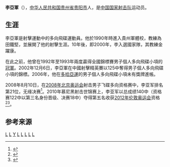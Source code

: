 '''李亞軍'''（{{bd|1973年|10月8日|catIdx=L}}），[[中华人民共和国|中华人民共和国]][[贵州省|贵州省]][[贵阳市|贵阳市]]人，是[[中国国家射击队|中国国家射击队]]运动员。

==生涯==
李亞軍是射擊運動中的多向飛碟運動員。他於1990年時進入貴州軍體校，教練為田鐵堅，並展開了他的射擊生涯。10年後，即2000年，李入選國家隊，其教練金躍康。

在此之前，他曾在1992年至1993年兩度贏得全國錦標賽男子個人多向飛碟小項的[[冠軍|冠軍]]。2002年12月6日，李亞軍在中國射擊精英賽以125中奪得男子個人多向飛碟小項的錦標。2006年，他在[[2006年亞洲運動會|多哈亞運]]的男子個人多向飛碟小項未有獎牌進帳。

2008年8月10日，在[[2008年北京奥运会|2008年北京奥运会]]射击男子飞碟多向资格赛中，李亚军排名第21位，无缘决赛<ref>{{cite news |title=飞碟男子多向资格赛 李洋李亚军成绩欠佳 |url=http://2008.163.com/08/0809/13/4ITILOUN00742S92.html |accessdate=2021-07-30 |work=网易 |agency=[[网易|网易]] |date=2008-08-09 |archive-date=2021-07-30 |archive-url=https://web.archive.org/web/20210730070054/http://2008.163.com/08/0809/13/4ITILOUN00742S92.html |dead-url=no }}</ref>。2010年慕尼黑射击世锦赛上，李亚军以总成绩140中（资格赛122中以第三名身份晋级、决赛18中）夺得第五名收获[[2012年伦敦奥运会|2012年伦敦奥运会]]资格<ref>{{cite news |title=射击世锦赛李亚军实现突破 获亚运参赛资格_体育_腾讯网 |url=https://sports.qq.com/a/20100805/001080.htm |accessdate=2021-07-30 |work=腾讯体育 |agency=[[腾讯体育|腾讯体育]] |archive-date=2021-07-30 |archive-url=https://web.archive.org/web/20210730060329/https://sports.qq.com/a/20100805/001080.htm |dead-url=no }}</ref><ref>{{cite news |title=射击世锦赛李亚军摘奥运席位：我们能打国际水平 |url=http://sports.sina.com.cn/o/2010-08-06/12215137172.shtml |accessdate=2021-07-30 |work=[[新浪网|新浪网]] |agency=新浪网 |archive-date=2021-07-30 |archive-url=https://web.archive.org/web/20210730060631/http://sports.sina.com.cn/o/2010-08-06/12215137172.shtml |dead-url=no }}</ref>。

==参考来源==
{{reflist}}
[[Category:中國射擊運動員|L]]
[[Category:中国奥运射击运动员|L]]
[[Category:李姓|Y]]
[[Category:贵阳籍运动员|L]]
[[Category:2008年夏季奧林匹克運動會射擊運動員|L]]
[[Category:飛碟及多向飛碟射擊運動員|L]]
[[Category:2006年亞洲運動會射擊運動員|L]]
[[Category:2010年亞洲運動會射擊運動員|L]]